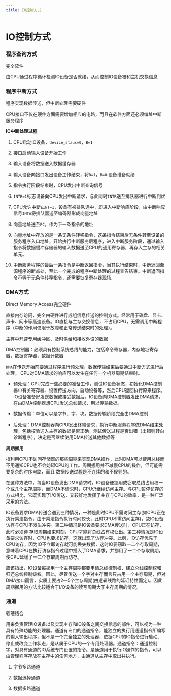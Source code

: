 ```yaml
---
title: IO控制方式
---
```


# IO控制方式

### 程序查询方式

完全软件

由CPU通过程序循环检测IO设备是否就绪，从而控制IO设备被和主机交换信息

### 程序中断方式

程序实现数据传送，但中断处理需要硬件

CPU接口不仅在硬件方面需要增加相应的电路，而且在软件方面还必须编址中断服务程序

**IO中断处理过程**

1. CPU启动IO设备，`device_staus=0`，`B=1`

2. 接口启动输入设备开始工作

3. 输入设备将数据送入数据缓存器

4. 输入设备向接口发出设备工作结束，将`D=1`，`B=0`.设备准备就绪

5. 指令执行阶段结束时，CPU发出中断查询信号

6. `INTR=1`标志设备向CPU发出中断请求，与此同时`INTR`送至排队器进行中断判优

7. CPU允许中断`EINT=1`，设备有被排队选中，即进入中断响应阶段，由中断响应信号`INTA`将排队器送至编码器形成向量地址

8. 向量地址送至`PC`，作为下一条指令的地址

9. 向量地址中存放的是一条无条件转移指令，这条指令结束后无条件转至设备的服务程序入口地址，开始执行中断服务层程序，进入中断服务阶段，通过输入指令将数据缓冲存储器的输入数据送至CPU的通用寄存器，再存入主存的相关单元。

10. 中断服务程序的最后一条指令是中断返回指令，当其执行结束时，中断返回至源程序的断点处，至此一个完成的程序中断处理的过程宣告结束。中断返回指令不等于无条件转移指令，还需要恢复寄存器现场.

### DMA方式

Direct Memory Access完全硬件

直接内存访问，完全由硬件进行成组信息传送的控制方式。经常用于磁盘、显卡、声卡、网卡等高速设备。IO直接与主存交换信息，不占用CPU，无需调用中断程序（中断的作用仅限于故障和正常传送结束时的处理）。

主存中开辟专用缓冲区、及时供给和接收外设的数据

DMA控制器：必须具有控制系统总线的能力，包括命令寄存器，内存地址寄存器，数据寄存器，数据计数器

`DMA`在传送开始前要通过程序进行预处理，数据传输结束后要通过中断方式进行后处理。 CPU对DMA请求的响应可以发生在任何一个机器周期结束时。

- 预处理：CPU完成一些必要的准备工作，测试IO设备状态，初始化DMA控制器中有关寄存器、设置传送方向，启动设备等，然后CPU返回执行原来程序。IO设备准备好发送数据或接受数据后，IO设备向DMA控制器发出DMA请求，在由DMA控制器想CPU发送总线请求，用以传输数据。

- 数据传输：单位可以是字节、字、块。数据传输阶段完全由DMA控制

- 后处理：DMA控制器向CPU发出终端请求，执行中断服务程序做DMA结束处理，包括校验送入主存的数据是否正确，测试传送过程是否出错（出错则转向诊断程序），决定是否继续使用DMA传送其他数据等

**周期挪用**

指利用CPU不访问存储器的那些周期来实现DMA操作，此时DMA可以使用总线而不用通知CPU也不会妨碍CPU的工作。周期挪用并不减慢CPU的操作，但可能需要复杂的时序电路，而且 数据传送过程是不连续的和不规则的。

在这种方法中，每当IO设备发出DMA请求时，IO设备便挪用或窃取总线占用权一个或几个主存周期，而DMA不请求时，CPU仍继续访问主存。与CPU暂停访存的方式相比，它既实现了I/O传送，又较好地发挥了主存与CPU的效率，是一种广泛采用的方法。

IO设备要求DMA传送会遇到三种情况，一种是此时CPU不需访问主存(如CPU正在执行乘法指令，由于乘法指令执行时间较长，此时CPU不需访问主存)，故IO设备访存与CPU不发生冲突。第二种情况是IO设备要求DMA传送时，CPU正在访存，此时必须待 存取周期结束时刻，CPU才能将总线占有权让出。第三种情况是IO设备要求访存时，CPU也要求访存，这就出现了访存冲突。此刻，IO访存优先于CPU访存，因为IO不立即访存就可能丢失数据，这时IO要窃取一二个存取周期，意味着CPU在执行访存指令过程中插入了DMA请求，并挪用了一二个存取周期，使CPU延缓了一二个存取周期再访存。

应该指出，IO设备每挪用一个主存周期都要申请总线控制权、建立总线控制权和归还总线控制级权。因此，尽管传送一个字对主存而言只占用一个主存周期，但对DMA接口而言，实质上要占2—5个主存周期(由逻辑线路的延迟特性而定)。因此周期挪用的方法比较适合于I/O设备的读写周期大于主存周期的情况。

### 通道

软硬结合

用来负责管理IO设备以及实现主存和IO设备之间交换信息的部件，可以视为一种具有特殊功能的处理器。通道有专门的通道指令，能独立的执行用通道指令所编写的输入输出程序，但不是一个完全独立的处理器，依据CPU的IO指令进行启动、停止或改变工作状态，是从属于CPU的一个专用处理器。通道指令：通道控制字，对具有通道的IO系统专门设置的指令。是通道用于执行IO操作的指令，可以由管理程序存放在主存中的任何地方，由通道从主存中取出并执行。

1. 字节多路通道

2. 数据选择通道

3. 数据多路通道

